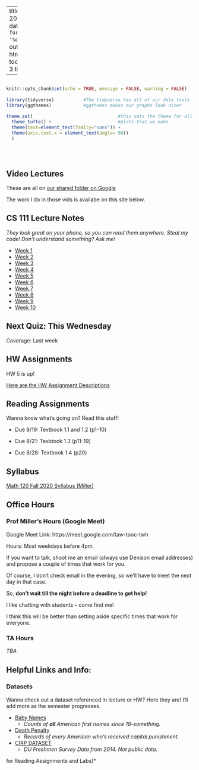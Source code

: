 
---
title: "CS 111 Fall 2020 Homepage"
date: "Updated: `r format(Sys.time(), '%d %B, %Y')`"
output: 
  html_document:
    toc: true
    toc_depth: 3
    theme: yeti

      
  
---

```r

                                                                          #
knitr::opts_chunk$set(echo = TRUE, message = FALSE, warning = FALSE)      #
                                                                          #
library(tidyverse)           #The tidyverse has all of our data tools     #
library(ggthemes)            #ggthemes makes our graphs look nicer        #
                                                                          # 
theme_set(                                #this sets the theme for all    #
  theme_tufte() +                         #plots that we make             #
  theme(text=element_text(family="sans")) + 
  theme(axis.text.x = element_text(angle=-90))                            #
  )                                                                       #
                                                                          #
                                                                          #
                                                                          #

```


## Video Lectures

These are all on [our shared folder on Google](https://drive.google.com/drive/folders/1ttByiga1W9uSIpLj9KSzFTDSzWaGwm8F?usp=sharing)

The work I do in those vids is availabe on this site below.  


## CS 111 Lecture Notes
*They look great on your phone, so you can read them anywhere.  Steal my code!  Don't understand something?  Ask me!*


- [Week 1](https://millera2.github.io/CS-111/Lec-01.html)
- [Week 2](https://millera2.github.io/CS-111/Lec-02.html)
- [Week 3](https://millera2.github.io/CS-111/Lec-03.html)
- [Week 4](https://millera2.github.io/CS-111/Lec-04.html)
- [Week 5](https://millera2.github.io/CS-111/Lec-05.html)
- [Week 6](https://millera2.github.io/CS-111/Lec-06.html)
- [Week 7](https://millera2.github.io/CS-111/Lec-07.html)
- [Week 8](https://millera2.github.io/CS-111/Lec-08.html)
- [Week 9](https://millera2.github.io/CS-111/Lec-09.html)
- [Week 10](https://millera2.github.io/CS-111/Lec-10.html)



## Next Quiz: This Wednesday

Coverage:  Last week




## HW Assignments

HW 5 is up!


[Here are the HW Assignment Descriptions](https://millera2.github.io/CS-111/HW.html)

  

## Reading Assignments

Wanna know what's going on?  Read this stuff!

- Due 8/19: Textbook 1.1 and 1.2 (p1-10)

- Due 8/21: Texbtook 1.3 (p11-19)

- Due 8/28: Textbook 1.4 (p20)
  
## Syllabus

[Math 120 Fall 2020 Syllabus (Miller)](https://millera2.github.io/CS-111/CS-111-Fall2020-Miller.pdf)

## Office Hours 

### Prof Miller's Hours (Google Meet)

Google Meet Link: https://meet.google.com/taw-tooc-twh

Hours: Most weekdays before 4pm.

If you want to talk, shoot me an email (always use Denison email addresses) and propose a couple of times that work for you.

Of course, I don't check email in the evening, so we'll have to meet the next day in that case.

So, **don't wait till the night before a deadline to get help!**  

I like chatting with students -- come find me!

I think this will be better than setting aside specific times that work for everyone.




### TA Hours

*TBA*


## Helpful Links and Info:



### Datasets

Wanna check out a dataset referenced in lecture or HW?  Here they are!  I'll add more as the semester progresses. 

- [Baby Names](https://drive.google.com/file/d/1W5baem_xOJ9SVlaD_QHnXNdfA9dtBXaS/view?usp=sharing)
  - *Counts of **all** American first names since 18-something.*
- [Death Penalty](https://millera2.github.io/Data/death-penalty-data.csv)
  - *Records of every American who's received capital punishment.*
- [CIRP DATASET](https://drive.google.com/file/d/1-FxOfb3-Hm8DPKSpkqlHGZ91154xMW4s/view?usp=sharing)
  - *DU Freshmen Survey Data from 2014.  Not public data.*

for Reading Assignments and Labs)*



